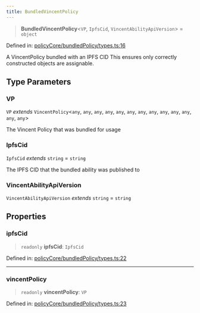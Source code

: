 ```yaml
---
title: BundledVincentPolicy
---
```


> **BundledVincentPolicy**\<`VP`, `IpfsCid`, `VincentAbilityApiVersion`\> = `object`

Defined in: [policyCore/bundledPolicy/types.ts:16](https://github.com/LIT-Protocol/Vincent/blob/1ec4d670031700c70e1e2ba1640f87d4b5f07fe8/packages/libs/ability-sdk/src/lib/policyCore/bundledPolicy/types.ts#L16)

A VincentPolicy bundled with an IPFS CID
This ensures only correctly constructed objects are assignable.

## Type Parameters

### VP

`VP` *extends* `VincentPolicy`\<`any`, `any`, `any`, `any`, `any`, `any`, `any`, `any`, `any`, `any`, `any`, `any`, `any`\>

The Vincent Policy that was bundled for usage

### IpfsCid

`IpfsCid` *extends* `string` = `string`

The IPFS CID that the bundled ability was published to

### VincentAbilityApiVersion

`VincentAbilityApiVersion` *extends* `string` = `string`

## Properties

### ipfsCid

> `readonly` **ipfsCid**: `IpfsCid`

Defined in: [policyCore/bundledPolicy/types.ts:22](https://github.com/LIT-Protocol/Vincent/blob/1ec4d670031700c70e1e2ba1640f87d4b5f07fe8/packages/libs/ability-sdk/src/lib/policyCore/bundledPolicy/types.ts#L22)

***

### vincentPolicy

> `readonly` **vincentPolicy**: `VP`

Defined in: [policyCore/bundledPolicy/types.ts:23](https://github.com/LIT-Protocol/Vincent/blob/1ec4d670031700c70e1e2ba1640f87d4b5f07fe8/packages/libs/ability-sdk/src/lib/policyCore/bundledPolicy/types.ts#L23)
